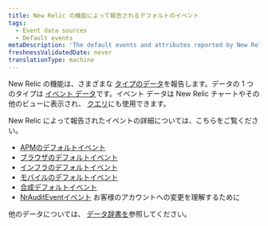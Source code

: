 ```yaml
---
title: New Relic の機能によって報告されるデフォルトのイベント
tags:
  - Event data sources
  - Default events
metaDescription: 'The default events and attributes reported by New Relic capabilities (APM, browser, mobile, and more).'
freshnessValidatedDate: never
translationType: machine
---
```


New Relic の機能は、さまざまな [タイプのデータ](/docs/using-new-relic/data/understand-data/new-relic-data-types)を報告します。データの 1 つのタイプは [イベント データ](/docs/using-new-relic/data/understand-data/new-relic-data-types#event-data)です。イベント データは New Relic チャートやその他のビューに表示され、 [クエリ](/docs/using-new-relic/data/understand-data/query-new-relic-data)にも使用できます。

New Relic によって報告されたイベントの詳細については、こちらをご覧ください。

* [APMのデフォルトイベント](/docs/insights/insights-data-sources/default-data/apm-default-events-insights)
* [ブラウザのデフォルトイベント](/docs/insights/insights-data-sources/default-data/browser-default-events-insights)
* [インフラのデフォルトイベント](/docs/infrastructure/manage-your-data/data-instrumentation/default-infrastructure-events)
* [モバイルのデフォルトイベント](/docs/insights/insights-data-sources/default-data/mobile-default-events-insights)
* [合成デフォルトイベント](/docs/insights/insights-data-sources/default-data/synthetics-default-events-insights)
* [NrAuditEventイベント](/docs/insights/event-data-sources/default-events/query-account-audit-logs-nrauditevent/) お客様のアカウントへの変更を理解するために

他のデータについては、 [データ辞書を](/attribute-dictionary)参照してください。